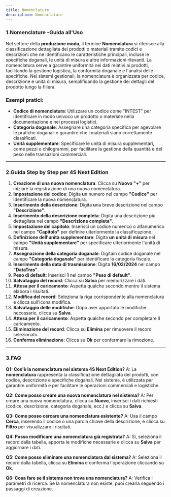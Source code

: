 ```yaml
---
title: Nomenclature
description: Nomenclature
---
```


### 1.Nomenclature -Guida all'Uso

Nel settore della **produzione moda**, il termine **Nomenclatura** si riferisce alla classificazione dettagliata dei prodotti o materiali tramite codici e descrizioni che ne identificano le caratteristiche principali, incluse le specifiche doganali, le unità di misura e altre informazioni rilevanti. La nomenclatura serve a garantire uniformità nei dati relativi ai prodotti, facilitando la gestione logistica, la conformità doganale e l'analisi delle specifiche. Nei sistemi gestionali, la nomenclatura è organizzata per codice, descrizione e unità di misura, semplificando la gestione dei dettagli del prodotto lungo la filiera.

### Esempi pratici:

* **Codice di nomenclatura**: Utilizzare un codice come "INTEST" per identificare in modo univoco un prodotto o materiale nella documentazione e nei processi logistici.
* **Categoria doganale**: Assegnare una categoria specifica per agevolare le pratiche doganali e garantire che i materiali siano correttamente classificati.
* **Unità supplementare**: Specificare le unità di misura supplementari, come pezzi o chilogrammi, per facilitare la gestione della quantità e del peso nelle transazioni commerciali.

***

### 2.Guida Step by Step per **4S Next Edition**

1. **Creazione di una nuova nomenclatura**: Clicca su **Nuovo "+"** per iniziare la registrazione di una nuova nomenclatura.
2. **Impostazione del codice**: Digita **u**n numero nel campo **"Codice"** per identificare la nuova nomenclatura.
3. **Inserimento della descrizione**: Digita **u**na breve descrizione nel campo **"Descrizione"**.
4. **Inserimento della descrizione completa**: Digita una descrizione più dettagliata nel campo **"Descrizione completa"**.
5. **Impostazione del capitolo**: Inserisci un codice numerico o alfanumerico nel campo **"Capitolo"** per definire ulteriormente la classificazione.
6. **Definizione dell'unità supplementare**: Digita **un unità di misura** nel campo **"Unità supplementare"** per specificare ulteriormente l'unità di misura.
7. **Assegnazione della categoria doganale**: Digitain codice doganale  nel campo **"Categoria doganale"** per identificare la categoria fiscale.
8. **Inserimento della data di trasmissione**: Digita **16/02/2024** nel campo **"DataTras"**.
9. **Peso di default**: Inserisci **1** nel campo **"Peso di default"**.
10. **Salvataggio del record**: Clicca su **Salva** per memorizzare i dati.
11. **Attesa per il caricamento**: Aspetta qualche secondo mentre il sistema elabora i risultati.
12. **Modifica del record**: Seleziona la riga corrispondente alla nomenclatura e clicca sull'icona modifica.
13. **Salvataggio delle modifiche**: Dopo aver apportato le modifiche necessarie, clicca su **Salva**.
14. **Attesa per il caricamento**: Aspetta qualche secondo per completare il caricamento.
15. **Eliminazione del record**: Clicca su **Elimina** per rimuovere il record selezionato.
16. **Conferma eliminazione**: Clicca su **Ok** per confermare la rimozione.

***

### 3.FAQ&#x20;

**Q1: Cos'è la nomenclatura nel sistema 4S Next Edition?**
A: La **nomenclatura** rappresenta la classificazione dettagliata dei prodotti, con codice, descrizione e specifiche doganali. Nel sistema, è utilizzata per garantire uniformità e per facilitare le operazioni commerciali e logistiche.

**Q2: Come posso creare una nuova nomenclatura nel sistema?**
A: Per creare una nuova nomenclatura, clicca su **Nuovo**, inserisci i dati richiesti (codice, descrizione, categoria doganale, ecc.) e clicca su **Salva**.

**Q3: Come posso cercare una nomenclatura esistente?**
A: Usa il campo **Cerca**, inserendo il codice o una parola chiave della descrizione, e clicca su **Filtro** per visualizzare i risultati.

**Q4: Posso modificare una nomenclatura già registrata?**
A: Sì, seleziona il record dalla tabella, apporta le modifiche necessarie e clicca su **Salva** per aggiornare i dati.

**Q5: Come posso eliminare una nomenclatura dal sistema?**
A: Seleziona il record dalla tabella, clicca su **Elimina** e conferma l'operazione cliccando su **Ok**.

**Q6: Cosa fare se il sistema non trova una nomenclatura?**
A: Verifica i parametri di ricerca. Se la nomenclatura non esiste, puoi crearla seguendo i passaggi di creazione.